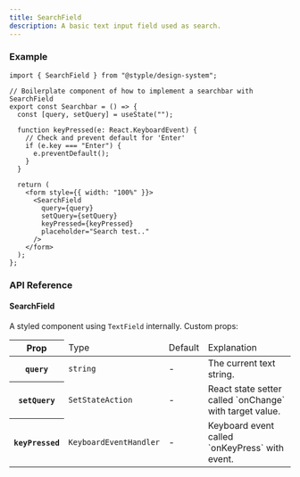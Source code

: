 ```yaml
---
title: SearchField
description: A basic text input field used as search.
---
```


### Example

<Preview>
  <Container css={{ px: "$md" }}>
    <Searchbar />
  </Container>
</Preview>

```tsx outline=true
import { SearchField } from "@styple/design-system";

// Boilerplate component of how to implement a searchbar with SearchField
export const Searchbar = () => {
  const [query, setQuery] = useState("");

  function keyPressed(e: React.KeyboardEvent) {
    // Check and prevent default for 'Enter'
    if (e.key === "Enter") {
      e.preventDefault();
    }
  }

  return (
    <form style={{ width: "100%" }}>
      <SearchField
        query={query}
        setQuery={setQuery}
        keyPressed={keyPressed}
        placeholder="Search test.."
      />
    </form>
  );
};
```

### API Reference

#### SearchField

A styled component using `TextField` internally. Custom props:

<Table>
  <Thead>
    <Tr>
      <Th>Prop</Th>
      <Td>Type</Td>
      <Td>Default</Td>
      <Td>Explanation</Td>
    </Tr>
  </Thead>
  <Tbody>
    <Tr>
      <Th>
        <Code>query</Code>
      </Th>
      <Td>
        <Code color="normal">string</Code>
      </Td>
      <Td>-</Td>
      <Td><Text>The current text string.</Text></Td>
    </Tr>
    <Tr>
      <Th>
        <Code>setQuery</Code>
      </Th>
      <Td>
        <Code color="normal">SetStateAction</Code>
      </Td>
      <Td>-</Td>
      <Td><Text>React state setter called `onChange` with target value.</Text></Td>
    </Tr>
    <Tr>
      <Th>
        <Code>keyPressed</Code>
      </Th>
      <Td>
        <Code color="normal">KeyboardEventHandler</Code>
      </Td>
      <Td>-</Td>
      <Td><Text>Keyboard event called `onKeyPress` with event.</Text></Td>
    </Tr>
  </Tbody>
</Table>
